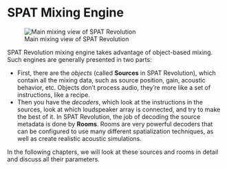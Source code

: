 # SPAT Mixing Engine

![Main mixing view of SPAT Revolution](https://media.githubusercontent.com/media/FLUX-SE/doc_images/main/SpatR/Room/3DView.png)

SPAT Revolution mixing engine takes advantage of object-based mixing. Such engines are generally presented in two parts:

+ First, there are the *objects* (called **Sources** in SPAT Revolution), which contain all the mixing data, such as source position, gain, acoustic behavior, etc. Objects don't process audio, they're more like a set of instructions, like a recipe.
+ Then you have the *decoders*, which look at the instructions in the sources, look at which loudspeaker array is connected, and try to make the best of it. In SPAT Revolution, the job of decoding the source metadata is done by **Rooms**. Rooms are very powerful decoders that can be configured to use many different spatialization techniques, as well as create realistic acoustic simulations.

In the following chapters, we will look at these sources and rooms in detail and discuss all their parameters.

<!-- In _SPAT Revolution_, spatialization of virtual sources takes places inside _Rooms_. To enter a room and open its graphic editor environment, double-click on a room module in the Setup graph, or select a room tab from the Navigation bar. -->

<!-- ## General concept

We have already discussed the idea that SPAT Revolution is an object-based mixing engine. This has two important consequences:

+ The mixing operation is entirely decorrelated to the target diffusion system (headphones, ambisonic dome, Dolby Atmos beds 7.1.4, etc.).
+ From the point of view of the user interface, audio channels are not represented as tracks, but as sound sources living in a virtual space.

This last sentence says a lot about the workflow of SPAT Revolution. Our mix will take place inside sound sources (thanks to their various parameters such as azimuth, elevation, distance, etc.) and we will use the virtual room to render this virtual sound scene.

Rendering a sound scene means that we need to know what the playback system is. Is it headphones? Is it some kind of loudspeaker array? To specify what kind of loudspeaker array it is, SPAT integrates a loudspeaker configuration tool that allows the user to either use a standardized (or very common) loudspeaker layout, or to create a very unique one, corresponding to the loudspeaker placement in a concert hall.

Last but not least, a virtual room also means acoustic simulation, so every aspect of sound localization is covered by the SPAT Revolution engine.

Perhaps a brief metaphor will help here. If we were talking about written music, the source parameters would be the score. It represents how the music should be played. The loudspeaker configuration would be very much like the orchestra you are recruiting to play the score: is it a small ensemble or not? Does it cover the whole family of musical instruments? In this case, trying to place a sound behind you while mixing on a stereo system would be very similar to asking a percussionist to play a flute part because the ensemble has not hired a flute. Finally, the virtual space will most likely be the conductor. He will choose a way to manage the ensemble he is working with and find a way to get the most out of it in terms of the instructions given by the score. -->